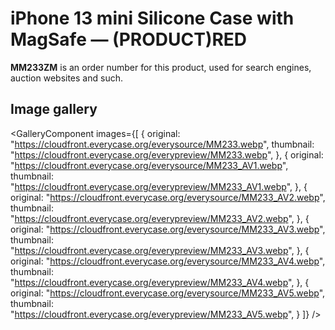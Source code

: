 
# iPhone 13 mini Silicone Case with MagSafe — (PRODUCT)RED

<Callout type='info' emoji='👉🏻'>**MM233ZM** is an order number for this product, used for search engines, auction websites and such.</Callout>

## Image gallery

<GalleryComponent
    images={[
      {
        original: "https://cloudfront.everycase.org/everysource/MM233.webp",
        thumbnail: "https://cloudfront.everycase.org/everypreview/MM233.webp",
      },
      {
        original: "https://cloudfront.everycase.org/everysource/MM233_AV1.webp",
        thumbnail: "https://cloudfront.everycase.org/everypreview/MM233_AV1.webp",
      },
      {
        original: "https://cloudfront.everycase.org/everysource/MM233_AV2.webp",
        thumbnail: "https://cloudfront.everycase.org/everypreview/MM233_AV2.webp",
      },
      {
        original: "https://cloudfront.everycase.org/everysource/MM233_AV3.webp",
        thumbnail: "https://cloudfront.everycase.org/everypreview/MM233_AV3.webp",
      },
      {
        original: "https://cloudfront.everycase.org/everysource/MM233_AV4.webp",
        thumbnail: "https://cloudfront.everycase.org/everypreview/MM233_AV4.webp",
      },
      {
        original: "https://cloudfront.everycase.org/everysource/MM233_AV5.webp",
        thumbnail: "https://cloudfront.everycase.org/everypreview/MM233_AV5.webp",
      }
    ]}
  />
